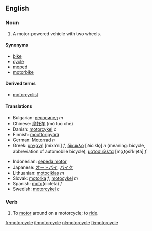==English==

===Noun===
{{en-noun-reg}}

# A motor-powered vehicle with two wheels.

====Synonyms====
*[[bike]]
*[[cycle]]
*[[moped]]
*[[motorbike]]

====Derived terms====
*[[motorcyclist]]

====Translations====
{{top}}
*Bulgarian: [[велосипед]] ''m''
*Chinese: [[摩托车]] (mó tuō chē)
*Danish: [[motorcykel]] ''c''
*Finnish: [[moottoripyörä]]
*German: [[Motorrad]] ''n''
*Greek: [[μηχανή]] [mixaˈni] ''f'', [[δίκυκλο]] [ˈðiciklo̞] ''n'' (meaning: bicycle, abbreviation of automobile bicycle), [[μοτοσικλέτα]] [mo̞ˌto̞siˈkle̞ta] ''f''
{{mid}}
*Indonesian: [[sepeda motor]]
*Japanese: [[オートバイ]], [[バイク]]
*Lithuanian: [[motociklas]] ''m''
*Slovak: [[motorka#Slovak|motorka]] ''f'', [[motocykel#Slovak|motocykel]] ''m''
*Spanish: [[moto]](cicleta) ''f''
*Swedish: [[motorcykel]] ''c''
{{bottom}}

===Verb===
{{en-infl-reg-other-e|motorcycl|e}}

# To [[motor]] around on a motorcycle; to [[ride]].

[[fr:motorcycle]]
[[it:motorcycle]]
[[nl:motorcycle]]
[[fi:motorcycle]]